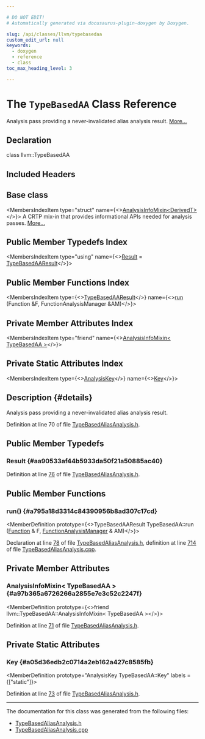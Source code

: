 ```yaml
---

# DO NOT EDIT!
# Automatically generated via docusaurus-plugin-doxygen by Doxygen.

slug: /api/classes/llvm/typebasedaa
custom_edit_url: null
keywords:
  - doxygen
  - reference
  - class
toc_max_heading_level: 3

---
```





# The `TypeBasedAA` Class Reference

<DoxygenPage pluginConfig={pluginConfig}>

Analysis pass providing a never-invalidated alias analysis result. <a href="#details">More...</a>

## Declaration

<CodeBlock>class llvm::TypeBasedAA</CodeBlock>

## Included Headers

<IncludesList>
<IncludesListItem
  filePath="llvm/Analysis/TypeBasedAliasAnalysis.h"
  permalink="/docs/api/files/include/include/llvm/include/llvm/analysis/typebasedaliasanalysis-h"
  isLocal="true" />
</IncludesList>

## Base class

<MembersIndex>

<MembersIndexItem
  type="struct"
  name={<><a href="/docs/api/structs/llvm/analysisinfomixin">AnalysisInfoMixin&lt;DerivedT&gt;</a></>}>
A CRTP mix-in that provides informational APIs needed for analysis passes. <a href="/docs/api/structs/llvm/analysisinfomixin/#details">More...</a>
</MembersIndexItem>

</MembersIndex>

## Public Member Typedefs Index

<MembersIndex>

<MembersIndexItem
  type="using"
  name={<><a href="#aa90533af44b5933da50f21a50885ac40">Result</a> = <a href="/docs/api/classes/llvm/typebasedaaresult">TypeBasedAAResult</a></>}>
</MembersIndexItem>

</MembersIndex>

## Public Member Functions Index

<MembersIndex>

<MembersIndexItem
  type={<><a href="/docs/api/classes/llvm/typebasedaaresult">TypeBasedAAResult</a></>}
  name={<><a href="#a795a18d3314c84390956b8ad307c17cd">run</a> (Function &amp;F, FunctionAnalysisManager &amp;AM)</>}>
</MembersIndexItem>

</MembersIndex>

## Private Member Attributes Index

<MembersIndex>

<MembersIndexItem
  type="friend"
  name={<><a href="#a97b365a6726266a2855e7e3c52c2247f">AnalysisInfoMixin&lt; TypeBasedAA &gt;</a></>}>
</MembersIndexItem>

</MembersIndex>

## Private Static Attributes Index

<MembersIndex>

<MembersIndexItem
  type={<><a href="/docs/api/structs/llvm/analysiskey">AnalysisKey</a></>}
  name={<><a href="#a05d36edb2c0714a2eb162a427c8585fb">Key</a></>}>
</MembersIndexItem>

</MembersIndex>

## Description {#details}

Analysis pass providing a never-invalidated alias analysis result.

Definition at line 70 of file <a href="/docs/api/files/include/include/llvm/include/llvm/analysis/typebasedaliasanalysis-h">TypeBasedAliasAnalysis.h</a>.

<SectionDefinition>

## Public Member Typedefs

### Result {#aa90533af44b5933da50f21a50885ac40}

<MemberDefinition
  prototype="using llvm::TypeBasedAA::Result =  TypeBasedAAResult">

Definition at line <a href="/docs/api/files/include/include/llvm/include/llvm/analysis/typebasedaliasanalysis-h/#l00076">76</a> of file <a href="/docs/api/files/include/include/llvm/include/llvm/analysis/typebasedaliasanalysis-h">TypeBasedAliasAnalysis.h</a>.
</MemberDefinition>

</SectionDefinition>

<SectionDefinition>

## Public Member Functions

### run() {#a795a18d3314c84390956b8ad307c17cd}

<MemberDefinition
  prototype={<>TypeBasedAAResult TypeBasedAA::run (<a href="/docs/api/classes/llvm/function">Function</a> &amp; F, <a href="/docs/api/namespaces/llvm/#adce09a5a0de0e3177eb00e932734af2f">FunctionAnalysisManager</a> &amp; AM)</>}>

Declaration at line <a href="/docs/api/files/include/include/llvm/include/llvm/analysis/typebasedaliasanalysis-h/#l00078">78</a> of file <a href="/docs/api/files/include/include/llvm/include/llvm/analysis/typebasedaliasanalysis-h">TypeBasedAliasAnalysis.h</a>, definition at line <a href="/docs/api/files/lib/lib/analysis/typebasedaliasanalysis-cpp/#l00714">714</a> of file <a href="/docs/api/files/lib/lib/analysis/typebasedaliasanalysis-cpp">TypeBasedAliasAnalysis.cpp</a>.
</MemberDefinition>

</SectionDefinition>

<SectionDefinition>

## Private Member Attributes

### AnalysisInfoMixin&lt; TypeBasedAA &gt; {#a97b365a6726266a2855e7e3c52c2247f}

<MemberDefinition
  prototype={<>friend llvm::TypeBasedAA::AnalysisInfoMixin&lt; TypeBasedAA &gt;</>}>

Definition at line <a href="/docs/api/files/include/include/llvm/include/llvm/analysis/typebasedaliasanalysis-h/#l00071">71</a> of file <a href="/docs/api/files/include/include/llvm/include/llvm/analysis/typebasedaliasanalysis-h">TypeBasedAliasAnalysis.h</a>.
</MemberDefinition>

</SectionDefinition>

<SectionDefinition>

## Private Static Attributes

### Key {#a05d36edb2c0714a2eb162a427c8585fb}

<MemberDefinition
  prototype="AnalysisKey TypeBasedAA::Key"
  labels = {["static"]}>

Definition at line <a href="/docs/api/files/include/include/llvm/include/llvm/analysis/typebasedaliasanalysis-h/#l00073">73</a> of file <a href="/docs/api/files/include/include/llvm/include/llvm/analysis/typebasedaliasanalysis-h">TypeBasedAliasAnalysis.h</a>.
</MemberDefinition>

</SectionDefinition>

<hr/>

The documentation for this class was generated from the following files:

<ul>
<li><a href="/docs/api/files/include/include/llvm/include/llvm/analysis/typebasedaliasanalysis-h">TypeBasedAliasAnalysis.h</a></li>
<li><a href="/docs/api/files/lib/lib/analysis/typebasedaliasanalysis-cpp">TypeBasedAliasAnalysis.cpp</a></li>
</ul>

</DoxygenPage>
